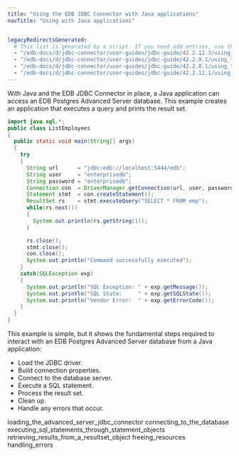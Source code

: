 ```yaml
---
title: "Using the EDB JDBC Connector with Java applications"
navTitle: "Using with Java applications"


legacyRedirectsGenerated:
  # This list is generated by a script. If you need add entries, use the `legacyRedirects` key.
  - "/edb-docs/d/jdbc-connector/user-guides/jdbc-guide/42.2.12.3/using_the_advanced_server_jdbc_connector_with_java_applications.html"
  - "/edb-docs/d/jdbc-connector/user-guides/jdbc-guide/42.2.9.1/using_the_advanced_server_jdbc_connector_with_java_applications.html"
  - "/edb-docs/d/jdbc-connector/user-guides/jdbc-guide/42.2.8.1/using_the_advanced_server_jdbc_connector_with_java_applications.html"
  - "/edb-docs/d/jdbc-connector/user-guides/jdbc-guide/42.2.12.1/using_the_advanced_server_jdbc_connector_with_java_applications.html"
---
```


<div id="using_the_advanced_server_jdbc_connector_with_java_applications" class="registered_link"></div>

With Java and the EDB JDBC Connector in place, a Java application can access an EDB Postgres Advanced Server database. This example creates an application that executes a query and prints the result set.

```java
import java.sql.*;
public class ListEmployees
{
  public static void main(String[] args)
  {
    try
    {
      String url      = "jdbc:edb://localhost:5444/edb";
      String user     = "enterprisedb";
      String password = "enterprisedb";
      Connection con  = DriverManager.getConnection(url, user, password);
      Statement stmt  = con.createStatement();
      ResultSet rs    = stmt.executeQuery("SELECT * FROM emp");
      while(rs.next())
      {
        System.out.println(rs.getString(1));
      }

      rs.close();
      stmt.close();
      con.close();
      System.out.println("Command successfully executed");
    }
    catch(SQLException exp)
    {
      System.out.println("SQL Exception: " + exp.getMessage());
      System.out.println("SQL State:     " + exp.getSQLState());
      System.out.println("Vendor Error:  " + exp.getErrorCode());
    }
  }
}
```

This example is simple, but it shows the fundamental steps required to interact with an EDB Postgres Advanced Server database from a Java application:

-   Load the JDBC driver.
-   Build connection properties.
-   Connect to the database server.
-   Execute a SQL statement.
-   Process the result set.
-   Clean up.
-   Handle any errors that occur.

<div class="toctree" maxdepth="4">

loading_the_advanced_server_jdbc_connector connecting_to_the_database executing_sql_statements_through_statement_objects retrieving_results_from_a_resultset_object freeing_resources handling_errors

</div>
